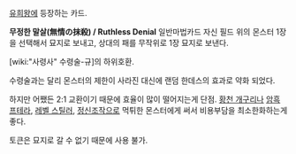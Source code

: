 [[유희왕]]에 등장하는 카드.

'''무정한 말살(無情の抹殺) / Ruthless Denial'''
일반마법카드
자신 필드 위의 몬스터 1장을 선택해서 묘지로 보내고, 상대의 패를 무작위로 1장 묘지로 보낸다.

[wiki:"사령사" 수령술-규]의 하위호환.

수령술과는 달리 몬스터의 제한이 사라진 대신에 랜덤 한데스의 효과로 약화 되었다. 

하지만 어쨌든 2:1 교환이기 때문에 효율이 많이 떨어지는게 단점. [[황천 개구리]]나 [[암흑 프테라]], [[레벨 스틸러]], [[정신조작]]으로 먹튀한 몬스터에게 써서 비용부담을 최소한화하는게 좋다.

토큰은 묘지로 갈 수 없기 때문에 사용 불가.
